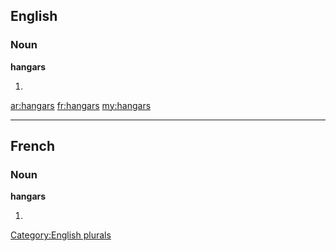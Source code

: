 ==English==

===Noun===
'''hangars'''

# {{plural of|[[hangar]]}}

[[Category:English plurals]]

[[ar:hangars]]
[[fr:hangars]]
[[my:hangars]]

----
==French==

===Noun===
'''hangars''' {{m}}

# {{plural of|[[hangar]]|lang=fr}}
{{rfc-auto}}